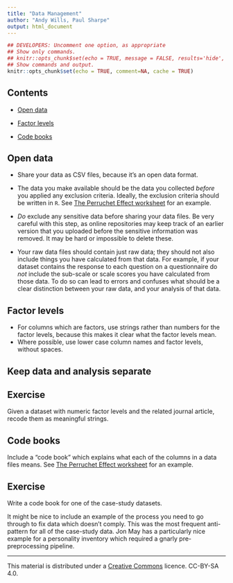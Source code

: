 ```yaml
---
title: "Data Management"
author: "Andy Wills, Paul Sharpe"
output: html_document
---
```


```r
## DEVELOPERS: Uncomment one option, as appropriate
## Show only commands.
## knitr::opts_chunk$set(echo = TRUE, message = FALSE, results='hide', fig.keep = 'none', comment=NA)
## Show commands and output.
knitr::opts_chunk$set(echo = TRUE, comment=NA, cache = TRUE)
```

## Contents

- [Open data](#best)

- [Factor levels](#next-level)

- [Code books](#codebook)

<a name="best"></a>

## Open data

* Share your data as CSV files, because it's an open data format.
* The data you make available should be the data you collected _before_ you applied any exclusion criteria. Ideally, the exclusion criteria should be written in `R`. See [The Perruchet Effect worksheet](#awdiss.html) for an example.
* _Do_ exclude any sensitive data before sharing your data files. Be very careful with this step, as online repositories may keep track of an earlier version that you uploaded before the sensitive information was removed. It may be hard or impossible to delete these.

* Your raw data files should contain just raw data; they should not also include things you have calculated from that data. For example, if
your dataset contains the response to each question on a questionnaire do *not* include the sub-scale or scale scores you have calculated
from those data. To do so can lead to errors and confuses what should be a clear distinction between your raw data, and your analysis of that data.

<a name="next-level"></a>

## Factor levels

* For columns which are factors, use strings rather than numbers for the factor levels, because this makes it clear what the factor levels mean.
* Where possible, use lower case column names and factor levels, without spaces.

## Keep data and analysis separate




## Exercise

Given a dataset with numeric factor levels and the related journal article, recode them as meaningful strings.

<a name="codebook"></a>


## Code books

Include a "code book" which explains what each of the columns in a data files means. See [The Perruchet Effect worksheet](awdiss.html) for an example.

## Exercise

Write a code book for one of the case-study datasets.

It might be nice to include an example of the process you need to go through to fix data which doesn't comply. This was the most frequent anti-pattern for all of the case-study data. Jon May has a particularly nice example for a personality inventory which required a gnarly pre-preprocessing pipeline.

___

This material is distributed under a [Creative Commons](https://creativecommons.org/) licence. CC-BY-SA 4.0. 
